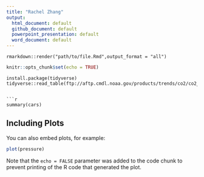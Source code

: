 ```yaml
---
title: "Rachel Zhang"
output: 
  html_document: default
  github_document: default
  powerpoint_presentation: default
  word_document: default
---
```

```rmarkdown::render("path/to/file.Rmd",output_format = "all")
```

```r
knitr::opts_chunk$set(echo = TRUE)
```

```
install.package(tidyverse)
tidyverse::read_table(ftp://aftp.cmdl.noaa.gov/products/trends/co2/co2_annmean_mlo.txt)


```r
summary(cars)
```

## Including Plots

You can also embed plots, for example:

```r
plot(pressure)
```

Note that the `echo = FALSE` parameter was added to the code chunk to prevent printing of the R code that generated the plot.
